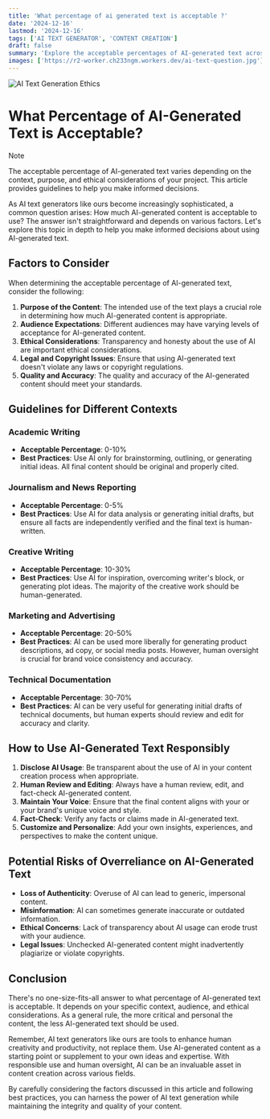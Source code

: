```yaml
---
title: 'What percentage of ai generated text is acceptable ?​'
date: '2024-12-16'
lastmod: '2024-12-16'
tags: ['AI TEXT GENERATOR', 'CONTENT CREATION']
draft: false
summary: 'Explore the acceptable percentages of AI-generated text across various contexts, from academic writing to marketing. Learn about key factors to consider, best practices for responsible AI use, and potential risks of overreliance on AI in content creation.'
images: ['https://r2-worker.ch233ngm.workers.dev/ai-text-question.jpg']
---
```


![AI Text Generation Ethics](https://r2-worker.ch233ngm.workers.dev/ai-text-question.jpg)

# What Percentage of AI-Generated Text is Acceptable?

> [!NOTE]
> The acceptable percentage of AI-generated text varies depending on the context, purpose, and ethical considerations of your project. This article provides guidelines to help you make informed decisions.

As AI text generators like ours become increasingly sophisticated, a common question arises: How much AI-generated content is acceptable to use? The answer isn't straightforward and depends on various factors. Let's explore this topic in depth to help you make informed decisions about using AI-generated text.

## Factors to Consider

When determining the acceptable percentage of AI-generated text, consider the following:

1. **Purpose of the Content**: The intended use of the text plays a crucial role in determining how much AI-generated content is appropriate.
2. **Audience Expectations**: Different audiences may have varying levels of acceptance for AI-generated content.
3. **Ethical Considerations**: Transparency and honesty about the use of AI are important ethical considerations.
4. **Legal and Copyright Issues**: Ensure that using AI-generated text doesn't violate any laws or copyright regulations.
5. **Quality and Accuracy**: The quality and accuracy of the AI-generated content should meet your standards.

## Guidelines for Different Contexts

### Academic Writing

- **Acceptable Percentage**: 0-10%
- **Best Practices**: Use AI only for brainstorming, outlining, or generating initial ideas. All final content should be original and properly cited.

### Journalism and News Reporting

- **Acceptable Percentage**: 0-5%
- **Best Practices**: Use AI for data analysis or generating initial drafts, but ensure all facts are independently verified and the final text is human-written.

### Creative Writing

- **Acceptable Percentage**: 10-30%
- **Best Practices**: Use AI for inspiration, overcoming writer's block, or generating plot ideas. The majority of the creative work should be human-generated.

### Marketing and Advertising

- **Acceptable Percentage**: 20-50%
- **Best Practices**: AI can be used more liberally for generating product descriptions, ad copy, or social media posts. However, human oversight is crucial for brand voice consistency and accuracy.

### Technical Documentation

- **Acceptable Percentage**: 30-70%
- **Best Practices**: AI can be very useful for generating initial drafts of technical documents, but human experts should review and edit for accuracy and clarity.

## How to Use AI-Generated Text Responsibly

1. **Disclose AI Usage**: Be transparent about the use of AI in your content creation process when appropriate.
2. **Human Review and Editing**: Always have a human review, edit, and fact-check AI-generated content.
3. **Maintain Your Voice**: Ensure that the final content aligns with your or your brand's unique voice and style.
4. **Fact-Check**: Verify any facts or claims made in AI-generated text.
5. **Customize and Personalize**: Add your own insights, experiences, and perspectives to make the content unique.

## Potential Risks of Overreliance on AI-Generated Text

- **Loss of Authenticity**: Overuse of AI can lead to generic, impersonal content.
- **Misinformation**: AI can sometimes generate inaccurate or outdated information.
- **Ethical Concerns**: Lack of transparency about AI usage can erode trust with your audience.
- **Legal Issues**: Unchecked AI-generated content might inadvertently plagiarize or violate copyrights.

## Conclusion

There's no one-size-fits-all answer to what percentage of AI-generated text is acceptable. It depends on your specific context, audience, and ethical considerations. As a general rule, the more critical and personal the content, the less AI-generated text should be used.

Remember, AI text generators like ours are tools to enhance human creativity and productivity, not replace them. Use AI-generated content as a starting point or supplement to your own ideas and expertise. With responsible use and human oversight, AI can be an invaluable asset in content creation across various fields.

By carefully considering the factors discussed in this article and following best practices, you can harness the power of AI text generation while maintaining the integrity and quality of your content.
